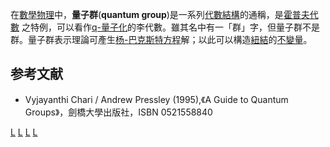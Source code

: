 {{expand english|time=2021-08-09T07:03:07+00:00}}
{{Groups}}
在[[數學物理|數學物理]]中，'''量子群'''('''quantum group''')是一系列[[代數結構|代數結構]]的通稱，是[[霍普夫代數|霍普夫代數]] 之特例，可以看作[[q-量子化|q-量子化]]的李代數。雖其名中有一「群」字，但量子群不是群。量子群表示理論可產生[[杨-巴克斯特方程|杨-巴克斯特方程]]解；以此可以構造[[紐結|紐結]]的[[琼斯不变量|不變量]]。

==参考文献==
{{refbegin}}
*Vyjayanthi Chari / Andrew Pressley (1995),《A Guide to Quantum Groups》，劍橋大學出版社，ISBN 0521558840
{{refend}}

{{Quantum mechanics topics}}
{{algebra-stub}}
{{Physics-stub}}


[[Category:霍普夫代數|L]]
[[Category:数学物理|L]]
[[Category:量子場論|L]]
[[Category:代數結構|L]]
